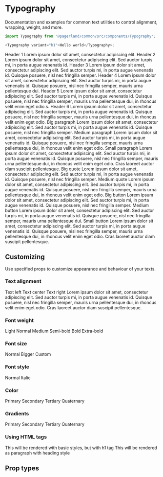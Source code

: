 


<Meta title="Themes|WebApp/System/Typography" />

# Typography

Documentation and examples for common text utilities to control alignment, wrapping, weight, and more.

```js
import Typography from '@pagerland/common/src/components/Typography';

<Typography variant="h1">Hello world</Typography>;
```

<Preview>
  <Theme>
    <Grid gridTemplateColumns="auto 1fr" gridGap={48}>
      <Typography variant="h1" as="h1">
        Header 1
      </Typography>
      <Typography variant="h1" as="h1">
        Lorem ipsum dolor sit amet, consectetur adipiscing elit.
      </Typography>
      <Typography variant="h2" as="h2">
        Header 2
      </Typography>
      <Typography variant="h2" as="h2">
        Lorem ipsum dolor sit amet, consectetur adipiscing elit. Sed auctor turpis mi, in porta
        augue venenatis id.
      </Typography>
      <Typography variant="h3" as="h3">
        Header 3
      </Typography>
      <Typography variant="h3" as="h3">
        Lorem ipsum dolor sit amet, consectetur adipiscing elit. Sed auctor turpis mi, in porta
        augue venenatis id. Quisque posuere, nisl nec fringilla semper.
      </Typography>
      <Typography variant="h4" as="h4">
        Header 4
      </Typography>
      <Typography variant="h4" as="h4">
        Lorem ipsum dolor sit amet, consectetur adipiscing elit. Sed auctor turpis mi, in porta
        augue venenatis id. Quisque posuere, nisl nec fringilla semper, mauris urna pellentesque
        dui.
      </Typography>
      <Typography variant="h5" as="h5">
        Header 5
      </Typography>
      <Typography variant="h5" as="h5">
        Lorem ipsum dolor sit amet, consectetur adipiscing elit. Sed auctor turpis mi, in porta
        augue venenatis id. Quisque posuere, nisl nec fringilla semper, mauris urna pellentesque
        dui, in rhoncus velit enim eget odio.s.
      </Typography>
      <Typography variant="h6" as="h6">
        Header 6
      </Typography>
      <Typography variant="h6" as="h6">
        Lorem ipsum dolor sit amet, consectetur adipiscing elit. Sed auctor turpis mi, in porta
        augue venenatis id. Quisque posuere, nisl nec fringilla semper, mauris urna pellentesque
        dui, in rhoncus velit enim eget odio.
      </Typography>
      <Typography variant="body1">Big paragraph</Typography>
      <Typography variant="body1">
        Lorem ipsum dolor sit amet, consectetur adipiscing elit. Sed auctor turpis mi, in porta
        augue venenatis id. Quisque posuere, nisl nec fringilla semper.
      </Typography>
      <Typography variant="body2">Medium paragraph</Typography>
      <Typography variant="body2">
        Lorem ipsum dolor sit amet, consectetur adipiscing elit. Sed auctor turpis mi, in porta
        augue venenatis id. Quisque posuere, nisl nec fringilla semper, mauris urna pellentesque
        dui, in rhoncus velit enim eget odio.
      </Typography>
      <Typography variant="body">Small paragraph</Typography>
      <Typography variant="body">
        Lorem ipsum dolor sit amet, consectetur adipiscing elit. Sed auctor turpis mi, in porta
        augue venenatis id. Quisque posuere, nisl nec fringilla semper, mauris urna pellentesque
        dui, in rhoncus velit enim eget odio. Cras laoreet auctor diam suscipit pellentesque.
      </Typography>
      <Typography variant="quote1">Big quote</Typography>
      <Typography variant="quote1">
        Lorem ipsum dolor sit amet, consectetur adipiscing elit. Sed auctor turpis mi, in porta
        augue venenatis id. Quisque posuere, nisl nec fringilla semper.
      </Typography>
      <Typography variant="quote2">Medium quote</Typography>
      <Typography variant="quote2">
        Lorem ipsum dolor sit amet, consectetur adipiscing elit. Sed auctor turpis mi, in porta
        augue venenatis id. Quisque posuere, nisl nec fringilla semper, mauris urna pellentesque
        dui, in rhoncus velit enim eget odio.
      </Typography>
      <Typography variant="button1">Big button</Typography>
      <Typography variant="button1">
        Lorem ipsum dolor sit amet, consectetur adipiscing elit. Sed auctor turpis mi, in porta
        augue venenatis id. Quisque posuere, nisl nec fringilla semper.
      </Typography>
      <Typography variant="button2">Medium button</Typography>
      <Typography variant="button2">
        Lorem ipsum dolor sit amet, consectetur adipiscing elit. Sed auctor turpis mi, in porta
        augue venenatis id. Quisque posuere, nisl nec fringilla semper, mauris urna pellentesque
        dui.
      </Typography>
      <Typography variant="button">Small button</Typography>
      <Typography variant="button">
        Lorem ipsum dolor sit amet, consectetur adipiscing elit. Sed auctor turpis mi, in porta
        augue venenatis id. Quisque posuere, nisl nec fringilla semper, mauris urna pellentesque
        dui, in rhoncus velit enim eget odio. Cras laoreet auctor diam suscipit pellentesque.
      </Typography>
    </Grid>
  </Theme>
</Preview>

## Customizing

Use specified props to customize appearance and behaviour of your texts.

### Text alignment

<Preview>
  <Theme>
    <Typography textAlign="left">Text left</Typography>
    <Typography textAlign="center">Text center</Typography>
    <Typography textAlign="right">Text right</Typography>
    <Typography textAlign="justify">
      Lorem ipsum dolor sit amet, consectetur adipiscing elit. Sed auctor turpis mi, in porta augue
      venenatis id. Quisque posuere, nisl nec fringilla semper, mauris urna pellentesque dui, in
      rhoncus velit enim eget odio. Cras laoreet auctor diam suscipit pellentesque.
    </Typography>
  </Theme>
</Preview>

### Font weight

<Preview>
  <Theme>
    <Typography fontWeight={300}>Light</Typography>
    <Typography fontWeight={400}>Normal</Typography>
    <Typography fontWeight={500}>Medium</Typography>
    <Typography fontWeight={600}>Semi-bold</Typography>
    <Typography fontWeight={700}>Bold</Typography>
    <Typography fontWeight={800}>Extra-bold</Typography>
  </Theme>
</Preview>

### Font size

<Preview>
  <Theme>
    <Typography fontSize={1}>Normal</Typography>
    <Typography fontSize={2}>Bigger</Typography>
    <Typography fontSize={24}>Custom</Typography>
  </Theme>
</Preview>

### Font style

<Preview>
  <Theme>
    <Typography fontStyle="normal">Normal</Typography>
    <Typography fontStyle="italic">Italic</Typography>
  </Theme>
</Preview>

### Color

<Preview>
  <Theme>
    <Typography fontSize={20} color="primary">
      Primary
    </Typography>
    <Typography fontSize={20} color="secondary">
      Secondary
    </Typography>
    <Typography fontSize={20} color="tertiary">
      Tertiary
    </Typography>
    <Typography fontSize={20} color="quaternary">
      Quaternary
    </Typography>
  </Theme>
</Preview>

### Gradients

<Preview>
  <Theme>
    <Box flexBox flexDirection="column" alignItems="flex-start">
      <Typography fontSize={20} fontWeight={800} gradient="primary">
        Primary
      </Typography>
      <Typography fontSize={20} fontWeight={800} gradient="secondary">
        Secondary
      </Typography>
      <Typography fontSize={20} fontWeight={800} gradient="tertiary">
        Tertiary
      </Typography>
      <Typography fontSize={20} fontWeight={800} gradient="quaternary">
        Quaternary
      </Typography>
    </Box>
  </Theme>
</Preview>

### Using HTML tags

<Preview>
  <Theme>
    <Typography variant="body1" as="h1">
      This will be rendered with basic styles, but with h1 tag
    </Typography>
    <Typography variant="h3">This will be rendered as paragraph with heading style</Typography>
  </Theme>
</Preview>

## Prop types

<Props of={Typography} />
